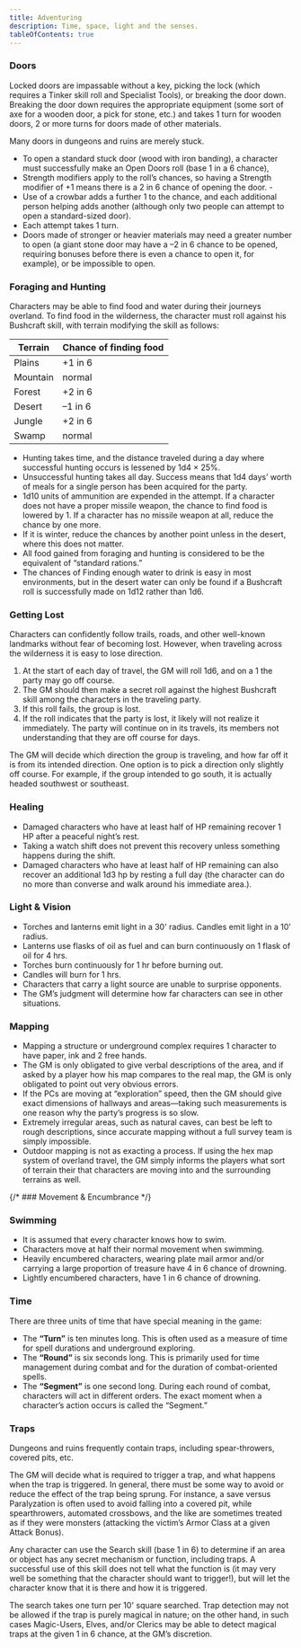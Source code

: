 ```yaml
---
title: Adventuring
description: Time, space, light and the senses.
tableOfContents: true
---
```



<AbbreviationsAside />

### Doors

Locked doors are impassable without a key, picking the lock (which requires a Tinker skill roll and Specialist Tools),
or breaking the door down. Breaking the door down requires the appropriate equipment (some sort of axe for a wooden
door, a pick for stone, etc.) and takes 1 turn for wooden doors, 2 or more turns for doors made of other materials.

Many doors in dungeons and ruins are merely stuck.

- To open a standard stuck door (wood with iron banding), a character must successfully make an Open Doors roll (base 1
  in a 6 chance),
- Strength modifiers apply to the roll’s chances, so having a Strength modifier of +1 means there is a 2 in 6 chance of
  opening the door. -
- Use of a crowbar adds a further 1 to the chance, and each additional person helping adds another (although only two
  people can attempt to open a standard-sized door).
- Each attempt takes 1 turn.
- Doors made of stronger or heavier materials may need a greater number to open (a giant stone door may have a –2 in 6
  chance to be opened, requiring bonuses before there is even a chance to open it, for example), or be impossible to
  open.

### Foraging and Hunting

Characters may be able to find food and water during their journeys overland. To find food in the wilderness, the
character must roll against his Bushcraft skill, with terrain modifying the skill as follows:

| Terrain  | Chance of finding food |
| -------- | ---------------------- |
| Plains   | +1 in 6                |
| Mountain | normal                 |
| Forest   | +2 in 6                |
| Desert   | –1 in 6                |
| Jungle   | +2 in 6                |
| Swamp    | normal                 |

- Hunting takes time, and the distance traveled during a day where successful hunting occurs is lessened by 1d4 × 25%.
- Unsuccessful hunting takes all day. Success means that 1d4 days’ worth of meals for a single person has been acquired
  for the party.
- 1d10 units of ammunition are expended in the attempt. If a character does not have a proper missile weapon, the chance
  to find food is lowered by 1. If a character has no missile weapon at all, reduce the chance by one more.
- If it is winter, reduce the chances by another point unless in the desert, where this does not matter.
- All food gained from foraging and hunting is considered to be the equivalent of “standard rations.”
- The chances of Finding enough water to drink is easy in most environments, but in the desert water can only be found
  if a Bushcraft roll is successfully made on 1d12 rather than 1d6.

### Getting Lost

Characters can confidently follow trails, roads, and other well-known landmarks without fear of becoming lost. However,
when traveling across the wilderness it is easy to lose direction.

1. At the start of each day of travel, the GM will roll 1d6, and on a 1 the party may go off course.
2. The GM should then make a secret roll against the highest Bushcraft skill among the characters in the traveling
   party.
3. If this roll fails, the group is lost.
4. If the roll indicates that the party is lost, it likely will not realize it immediately. The party will continue on
   in its travels, its members not understanding that they are off course for days.

The GM will decide which direction the group is traveling, and how far off it is from its intended direction. One option
is to pick a direction only slightly off course. For example, if the group intended to go south, it is actually headed
southwest or southeast.

### Healing

- Damaged characters who have at least half of HP remaining recover 1 HP after a peaceful night’s rest.
- Taking a watch shift does not prevent this recovery unless something happens during the shift.
- Damaged characters who have at least half of HP remaining can also recover an additional 1d3 hp by resting a full day
  (the character can do no more than converse and walk around his immediate area.).

### Light & Vision

- Torches and lanterns emit light in a 30' radius. Candles emit light in a 10' radius.
- Lanterns use flasks of oil as fuel and can burn continuously on 1 flask of oil for 4 hrs.
- Torches burn continuously for 1 hr before burning out.
- Candles will burn for 1 hrs.
- Characters that carry a light source are unable to surprise opponents.
- The GM’s judgment will determine how far characters can see in other situations.

### Mapping

- Mapping a structure or underground complex requires 1 character to have paper, ink and 2 free hands.
- The GM is only obligated to give verbal descriptions of the area, and if asked by a player how his map compares to the
  real map, the GM is only obligated to point out very obvious errors.
- If the PCs are moving at “exploration” speed, then the GM should give exact dimensions of hallways and areas—taking
  such measurements is one reason why the party’s progress is so slow.
- Extremely irregular areas, such as natural caves, can best be left to rough descriptions, since accurate mapping
  without a full survey team is simply impossible.
- Outdoor mapping is not as exacting a process. If using the hex map system of overland travel, the GM simply informs
  the players what sort of terrain their that characters are moving into and the surrounding terrains as well.

{/* ### Movement & Encumbrance */}

### Swimming

- It is assumed that every character knows how to swim.
- Characters move at half their normal movement when swimming.
- Heavily encumbered characters, wearing plate mail armor and/or carrying a large proportion of treasure have 4 in 6
  chance of drowning.
- Lightly encumbered characters, have 1 in 6 chance of drowning.

### Time

There are three units of time that have special meaning in the game:

- The **“Turn”** is ten minutes long. This is often used as a measure of time for spell durations and underground
  exploring.
- The **“Round”** is six seconds long. This is primarily used for time management during combat and for the duration of
  combat-oriented spells.
- The **“Segment”** is one second long. During each round of combat, characters will act in different orders. The exact
  moment when a character’s action occurs is called the “Segment.”

### Traps

Dungeons and ruins frequently contain traps, including spear-throwers, covered pits, etc.

The GM will decide what is required to trigger a trap, and what happens when the trap is triggered. In general, there
must be some way to avoid or reduce the effect of the trap being sprung. For instance, a save versus Paralyzation is
often used to avoid falling into a covered pit, while spearthrowers, automated crossbows, and the like are sometimes
treated as if they were monsters (attacking the victim’s Armor Class at a given Attack Bonus).

Any character can use the Search skill (base 1 in 6) to determine if an area or object has any secret mechanism or
function, including traps. A successful use of this skill does not tell what the function is (it may very well be
something that the character should want to trigger!), but will let the character know that it is there and how it is
triggered.

The search takes one turn per 10' square searched. Trap detection may not be allowed if the trap is purely magical in
nature; on the other hand, in such cases Magic-Users, Elves, and/or Clerics may be able to detect magical traps at the
given 1 in 6 chance, at the GM’s discretion.
